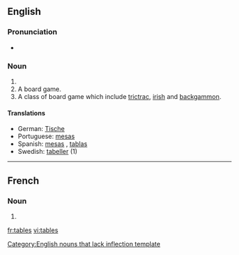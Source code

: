 ==English==

===Pronunciation===
* {{audio|en-us-tables.ogg|Audio (US)}}

===Noun===
{{infl|en|noun}}[[Category:English nouns that lack inflection template]]

# {{plural of|[[table]]}}
# A board game.
# A class of board game which include [[trictrac]], [[irish]] and [[backgammon]].

====Translations====
* German: [[Tische]]
* Portuguese: [[mesas]]
* Spanish: [[mesas#Spanish|mesas]] , [[tablas]]
* Swedish: [[tabeller]] (1)

----

==French==

===Noun===
{{infl|fr|plural}} {{f|p}}

# {{plural of|table|lang=French}}

[[fr:tables]]
[[vi:tables]]